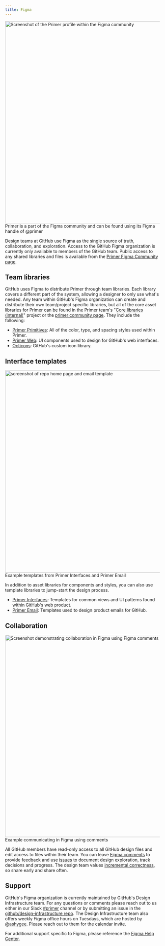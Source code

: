 ```yaml
---
title: Figma
---
```



<Box display="flex" mb={4} flexDirection="column">
  <Box display="flex" bg="gray.1" justifyContent="center">
    <img
      width="656"
      alt="Screenshot of the Primer profile within the Figma community"
      src="https://user-images.githubusercontent.com/10384315/93832644-3028e080-fc2b-11ea-88d1-a7515c04fe39.png"
    />
  </Box>
  <Caption>Primer is a part of the Figma community and can be found using its Figma handle of @primer</Caption>
</Box>

Design teams at GitHub use Figma as the single source of truth, collaboration, and exploration. Access to the GitHub Figma organization is currently only available to members of the GitHub team. Public access to any shared libraries and files is available from the [Primer Figma Community page](https://www.figma.com/@primer).

## Team libraries

GitHub uses Figma to distribute Primer through team libraries. Each library covers a different part of the system, allowing a designer to only use what's needed. Any team within GitHub's Figma organization can create and distribute their own team/project specific libraries, but all of the core asset libraries for Primer can be found in the Primer team's "[Core libraries (internal)](https://www.figma.com/files/797266083973274396/project/8172024/Core-libraries)" project or the [primer community page](https://www.figma.com/@primer). They include the following:

- [Primer Primitives](https://www.figma.com/community/file/854766928300977832): All of the color, type, and spacing styles used within Primer.
- [Primer Web](https://www.figma.com/community/file/854767373644076713): UI components used to design for GitHub's web interfaces.
- [Octicons](https://www.figma.com/community/file/809920999413919915): GitHub's custom icon library.

## Interface templates

<Box display="flex" mb={4} flexDirection="column">
  <Box display="flex" bg="gray.1" justifyContent="center">
    <img
      width="656"
      alt="screenshot of repo home page and email template"
      src="https://user-images.githubusercontent.com/10384315/93832849-d1b03200-fc2b-11ea-98ff-685f22236f6f.png"
    />
  </Box>
  <Caption>Example templates from Primer Interfaces and Primer Email</Caption>
</Box>

In addition to asset libraries for components and styles, you can also use template libraries to jump-start the design process.

- [Primer Interfaces](https://www.figma.com/file/Y2xJLFBrU7yyiDLlEkQXcF/Primer-Interfaces): Templates for common views and UI patterns found within GitHub's web product.
- [Primer Email](https://www.figma.com/file/MZM32u6Q80DOvOGlDCNIyc/Primer-Email): Templates used to design product emails for GitHub.

## Collaboration

<Box display="flex" mb={4} flexDirection="column">
  <Box display="flex" bg="gray.1" justifyContent="center">
    <img
      width="656"
      alt="Screenshot demonstrating collaboration in Figma using Figma comments"
      src="https://user-images.githubusercontent.com/10384315/93832938-0f14bf80-fc2c-11ea-9e8b-e72bee3b4fdd.png"
    />
  </Box>
  <Caption>Example communicating in Figma using comments</Caption>
</Box>

All GitHub members have read-only access to all GitHub design files and edit access to files within their team. You can leave [Figma comments](https://help.figma.com/article/44-comments) to provide feedback and use [issues](https://help.github.com/en/articles/about-issues) to document design exploration, track decisions and progress. The design team values [incremental correctness](https://github.com/github/product-design/blob/master/principles-and-practices.md#incremental-correctness), so share early and share often.

## Support

GitHub's Figma organization is currently maintained by GitHub's Design Infrastructure team. For any questions or comments please reach out to us either in our Slack [#primer](https://github.slack.com/archives/CSGAVNZ19) channel or by submitting an issue in the [github/design-infrastructure repo](https://github.com/github/design-infrastructure/issues/new/choose). The Design Infrastructure team also offers weekly Figma office hours on Tuesdays, which are hosted by [@ashygee](https://github.com/ashygee). Please reach out to them for the calendar invite.

For additional support specific to Figma, please reference the [Figma Help Center](https://help.figma.com/hc/en-us).
